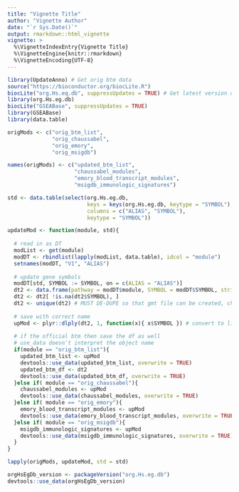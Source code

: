 ```yaml
---
title: "Vignette Title"
author: "Vignette Author"
date: "`r Sys.Date()`"
output: rmarkdown::html_vignette
vignette: >
  %\VignetteIndexEntry{Vignette Title}
  %\VignetteEngine{knitr::rmarkdown}
  %\VignetteEncoding{UTF-8}
---
```


```r
library(UpdateAnno) # Get orig btm data
source("https://bioconductor.org/biocLite.R")
biocLite("org.Hs.eq.db", suppressUpdates = TRUE) # Get latest version of official gene symbols
library(org.Hs.eg.db)
biocLite("GSEABase", suppressUpdates = TRUE)
library(GSEABase)
library(data.table)
```

```r
origMods <- c("orig_btm_list",
              "orig_chaussabel",
              "orig_emory",
              "orig_msigdb")

names(origMods) <- c("updated_btm_list",
                     "chaussabel_modules",
                     "emory_blood_transcript_modules",
                     "msigdb_immunologic_signatures")

std <- data.table(select(org.Hs.eg.db, 
                         keys = keys(org.Hs.eg.db, keytype = "SYMBOL"), 
                         columns = c("ALIAS", "SYMBOL"), 
                         keytype = "SYMBOL"))
```

```r
updateMod <- function(module, std){
  
  # read in as DT
  modList <- get(module)
  modDT <- rbindlist(lapply(modList, data.table), idcol = "module")
  setnames(modDT, "V1", "ALIAS")
  
  # update gene symbols
  modDT[std, SYMBOL := SYMBOL, on = c(ALIAS = "ALIAS")]
  dt2 <- data.frame(pathway = modDT$module, SYMBOL = modDT$SYMBOL, stringsAsFactors = F)
  dt2 <- dt2[ !is.na(dt2$SYMBOL), ]
  dt2 <- unique(dt2) # MUST DE-DUPE so that gmt file can be created, checked by GeneSet()
  
  # save with correct name
  upMod <- plyr::dlply(dt2, 1, function(x){ x$SYMBOL }) # convert to list of lists
  
  # if the official btm then save the df as well
  # use_data doesn't interpret the object name
  if(module == "orig_btm_list"){
    updated_btm_list <- upMod
    devtools::use_data(updated_btm_list, overwrite = TRUE)
    updated_btm_df <- dt2
    devtools::use_data(updated_btm_df, overwrite = TRUE)
  }else if( module == "orig_chaussabel"){
    chaussabel_modules <- upMod
    devtools::use_data(chaussabel_modules, overwrite = TRUE)
  }else if( module == "orig_emory"){
    emory_blood_transcript_modules <- upMod
    devtools::use_data(emory_blood_transcript_modules, overwrite = TRUE)
  }else if( module == "orig_msigdb"){
    msigdb_immunologic_signatures <- upMod
    devtools::use_data(msigdb_immunologic_signatures, overwrite = TRUE)
  }
}
```

```r
lapply(origMods, updateMod, std = std)
```

```r
orgHsEgDb_version <- packageVersion("org.Hs.eg.db")
devtools::use_data(orgHsEgDb_version)
```
